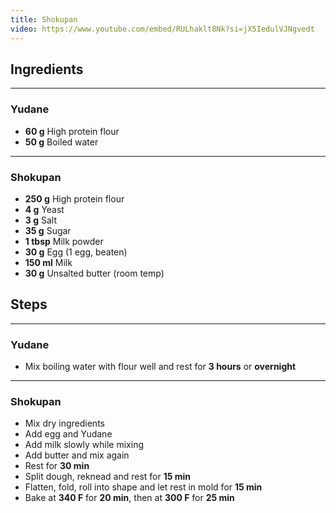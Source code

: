 ```yaml
---
title: Shokupan
video: https://www.youtube.com/embed/RULhaklt8Nk?si=jX5IedulVJNgvedt
---
```


<Card>

## Ingredients

---

### Yudane

- **60 g** High protein flour
- **50 g** Boiled water

---

### Shokupan

- **250 g** High protein flour
- **4 g** Yeast
- **3 g** Salt
- **35 g** Sugar
- **1 tbsp** Milk powder
- **30 g** Egg (1 egg, beaten)
- **150 ml** Milk
- **30 g** Unsalted butter (room temp)

</Card>

<Card>

## Steps

---

### Yudane

- Mix boiling water with flour well and rest for **3 hours** or **overnight**

---

### Shokupan

- Mix dry ingredients
- Add egg and Yudane
- Add milk slowly while mixing
- Add butter and mix again
- Rest for **30 min**
- Split dough, reknead and rest for **15 min**
- Flatten, fold, roll into shape and let rest in mold for **15 min**
- Bake at **340 F** for **20 min**, then at **300 F** for **25 min**

</Card>
